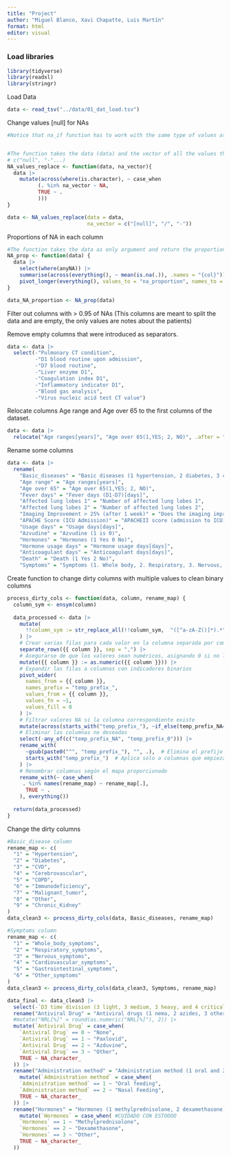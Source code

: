 ```yaml
---
title: "Project"
author: "Miguel Blanco, Xavi Chapatte, Luis Martín"
format: html
editor: visual
---
```


### Load libraries

```r
library(tidyverse)
library(readxl)
library(stringr)

```

Load Data

```r
data <- read_tsv("../data/01_dat_load.tsv")
```

Change values \[null\] for NAs

```r

#Notice that na_if function has to work with the same type of values at the time. For example in this df we have both character and numeric values, so we have to do it in 2 times


#The function takes the data (data) and the vector of all the values that we want to be considered as NAs (na_vector). This na_vector should be specified as 
# c("null", "-"...)
NA_values_replace <- function(data, na_vector){
  data |> 
    mutate(across(where(is.character), ~ case_when 
          (. %in% na_vector ~ NA,
          TRUE ~ .
          )))
}

data <- NA_values_replace(data = data, 
                          na_vector = c("[null]", "/", "-"))

```

Proportions of NA in each column

```r

#The function takes the data as only argument and return the proportion of NA values of each column in the data 
NA_prop <- function(data) {
  data |> 
    select(where(anyNA)) |> 
    summarise(across(everything(), ~ mean(is.na(.)), .names = "{col}")) |> 
    pivot_longer(everything(), values_to = "na_proportion", names_to = "column")
}

data_NA_proportion <- NA_prop(data)
```

Filter out columns with > 0.95 of NAs (This columns are meant to split the data and are empty, the only values are notes about the patients)

Remove empty columns that were introduced as separators. 
```r
data <- data |> 
  select(-"Pulmonary CT condition",
         -"D1 blood routine upon admission",
         -"D7 blood routine",
         -"Liver enzyme D1",
         -"Coagulation index D1",
         -"Inflammatory indicator D1",
         -"Blood gas analysis",
         -"Virus nucleic acid test CT value")
```

Relocate columns Age range and Age over 65 to the first columns of the dataset.



```r
data <- data |> 
  relocate("Age ranges[years]", "Age over 65(1,YES; 2, NO)", .after = "Number")
```

Rename some columns

```r
data <- data |> 
  rename(
    "Basic_diseases" = "Basic diseases (1 hypertension, 2 diabetes, 3 cardiovascular diseases, 4 cerebrovascular diseases, 5 COPD, 6 immunodeficiency (such as AIDS, hormone, immunosuppressant use history), 7 malignant tumor, 8 other 9 chronic kidney disease",
    "Age range" = "Age ranges[years]",
    "Age over 65" = "Age over 65(1,YES; 2, NO)",
    "Fever days" = "Fever days (D1-D7)[days]",
    "Affected lung lobes 1" = "Number of affected lung lobes 1",
    "Affected lung lobes 2" = "Number of affected lung lobes 2",
    "Imaging Improvement > 25% (after 1 week)" = "Does the imaging improve by more than 25% after one week (1 yes 2 no)",
    "APACHE Score (ICU Admission)" = "APACHEII score (admission to ICU)",
    "Usage days" = "Usage days[days]",
    "Azvudine" = "Azvudine (1 is 0)",
    "Hormones" = "Hormones (1 Yes 0 No)",
    "Hormone usage days" = "Hormone usage days[days]",
    "Anticoagulant days" = "Anticoagulant days[days]",
    "Death" = "Death (1 Yes 2 No)",
    "Symptoms" = "Symptoms (1. Whole body, 2. Respiratory, 3. Nervous, 4. Cardiovascular, 5. Gastrointestinal, 6. Other)")
```

Create function to change dirty columns with multiple values to clean binary columns

```r
process_dirty_cols <- function(data, column, rename_map) {
  column_sym <- ensym(column)
  
  data_processed <- data |> 
    mutate(
      !!column_sym := str_replace_all(!!column_sym,  "([^a-zA-Z()]*).*", "\\1")
    ) |>  
    # Crear varias filas para cada valor en la columna separada por comas
    separate_rows({{ column }}, sep = ",") |> 
    # Asegurarse de que los valores sean numéricos, asignando 0 si no lo son
    mutate({{ column }} := as.numeric({{ column }})) |> 
    # Expandir las filas a columnas con indicadores binarios
    pivot_wider(
      names_from = {{ column }}, 
      names_prefix = "temp_prefix_",
      values_from = {{ column }}, 
      values_fn = ~1, 
      values_fill = 0
    ) |> 
    # Filtrar valores NA si la columna correspondiente existe
    mutate(across(starts_with("temp_prefix_"), ~if_else(temp_prefix_NA== 1, NA, .))) |> 
    # Eliminar las columnas no deseadas
    select(-any_of(c("temp_prefix_NA", "temp_prefix_0"))) |> 
    rename_with(
      ~gsub(paste0("^", "temp_prefix_"), "", .),  # Elimina el prefijo "disease_" si está presente
      starts_with("temp_prefix_")  # Aplica solo a columnas que empiezan con "disease_"
    ) |> 
    # Renombrar columnas según el mapa proporcionado
    rename_with(~ case_when(
     . %in% names(rename_map) ~ rename_map[.],
      TRUE ~ .
    ), everything())
  
  return(data_processed)
}
```

Change the dirty columns

```r
#Basic_disease column
rename_map <- c(
  "1" = "Hypertension",
  "2" = "Diabetes",
  "3" = "CVD",
  "4" = "Cerebrovascular",
  "5" = "COPD",
  "6" = "Immunodeficiency",
  "7" = "Malignant_tumor",
  "8" = "Other",
  "9" = "Chronic_Kidney"
)
data_clean3 <- process_dirty_cols(data, Basic_diseases, rename_map)

#Symptoms column
rename_map <- c(
  "1" = "Whole_body_symptoms",
  "2" = "Respiratory_symptoms",
  "3" = "Nervous_symptoms",
  "4" = "Cardiovascular_symptoms",
  "5" = "Gastrointestinal_symptoms",
  "6" = "Other_symptoms"
)
data_clean3 <- process_dirty_cols(data_clean3, Symptoms, rename_map)
```

```r
data_final <- data_clean3 |> 
  select(-`D3 time division (3 light, 3 medium, 3 heavy, and 4 critical)`, -`Antiviral drugs (1 nema 0 no)`, -`Hormones`, -`PCT greater than 0.5`, -`PCT greater than 2`, -`PCT greater than 10`, -`Azvudine`)|> 
  rename("Antiviral Drug" = "Antiviral drugs (1 nema, 2 azides, 3 others)") |> 
  #mutate("NRL[%]" = round(as.numeric("NRL[%]"), 2)) |> 
  mutate(`Antiviral Drug` = case_when(
    `Antiviral Drug` == 0 ~ "None",
    `Antiviral Drug` == 1 ~ "Paxlovid",
    `Antiviral Drug` == 2 ~ "Azduvine",
    `Antiviral Drug` == 3 ~ "Other",
    TRUE ~ NA_character_
  )) |> 
  rename("Administration method" = "Administration method (1 oral and 2 nasal feeding)") |> 
    mutate(`Administration method` = case_when(
    `Administration method` == 1 ~ "Oral feeding",
    `Administration method` == 2 ~ "Nasal Feeding",
    TRUE ~ NA_character_
  )) |> 
  rename("Hormones" = "Hormones (1 methylprednisolone, 2 dexamethasone, 3 others)") |>
    mutate(`Hormones` = case_when( #CUIDADO CON ESTOOOO
    `Hormones` == 1 ~ "Methylprednisolone",
    `Hormones` == 2 ~ "Dexamethasone",
    `Hormones` == 3 ~ "Other",
    TRUE ~ NA_character_
  ))
  
  
  
  
```
